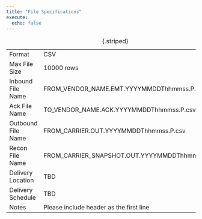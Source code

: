 ```yaml
---
title: "File Specifications"
execute:
  echo: false
---
```


|                  |                                             |
|------------------|---------------------------------------------|
|Format            |CSV                                          |
|Max File Size     |10000 rows                                   |
|Inbound File Name |FROM_VENDOR_NAME.EMT.YYYYMMDDThhmmss.P.csv   |
|Ack File Name     |TO_VENDOR_NAME.ACK.YYYYMMDDThhmmss.P.csv     |
|Outbound File Name|FROM_CARRIER.OUT.YYYYMMDDThhmmss.P.csv         |
|Recon File Name   |FROM_CARRIER_SNAPSHOT.OUT.YYYYMMDDThhmmss.P.csv|
|Delivery Location |TBD                                          |
|Delivery Schedule |TBD                                          |
|Notes             |Please include header as the first line      |
: {.striped}